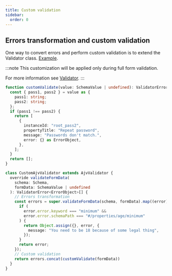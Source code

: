 ```yaml
---
title: Custom validation
sidebar:
  order: 0
---
```


## Errors transformation and custom validation

One way to convert errors and perform custom validation is to extend the Validator class.
[Example](https://x0k.github.io/svelte-jsonschema-form/playground/?sample=Validation).

:::note
This customization will be applied only during full form validation.

For more information see [Validator](../../api-reference/validator/).
:::

```typescript
function customValidate(value: SchemaValue | undefined): ValidatorError<ErrorObject>[] {
  const { pass1, pass2 } = value as {
    pass1: string;
    pass2: string;
  };
  if (pass1 !== pass2) {
    return [
      {
        instanceId: "root_pass2",
        propertyTitle: "Repeat password",
        message: "Passwords don't match.",
        error: {} as ErrorObject,
      },
    ];
  }
  return [];
}

class CustomAjvValidator extends AjvValidator {
  override validateFormData(
    schema: Schema,
    formData: SchemaValue | undefined
  ): ValidatorError<ErrorObject>[] {
    // Errors transformation
    const errors = super.validateFormData(schema, formData).map((error) => {
      if (
        error.error.keyword === "minimum" &&
        error.error.schemaPath === "#/properties/age/minimum"
      ) {
        return Object.assign({}, error, {
          message: "You need to be 18 because of some legal thing",
        });
      }
      return error;
    });
    // Custom validation
    return errors.concat(customValidate(formData))
  }
}
```
